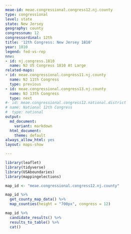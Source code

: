 ```yaml
---
meae-id: meae.congressional.congress12.nj.county
type: congressional
level: state
state: New Jersey
geography: county
congressnum: 12
congressordinal: 12th
title: '12th Congress: New Jersey 1810'
year: 1810
legend: fed-vs-rep
nnv:
- id: nj.congress.1810
  name: NJ US Congress 1810 At Large
related-maps:
- id: meae.congressional.congress11.nj.county
  name: NJ 11th Congress
  type: previous
- id: meae.congressional.congress13.nj.county
  name: NJ 13th Congress
  type: next
#- id: meae.congressional.congress12.national.district
# name: National 12th Congress
#  type: national
output:
  md_document:
    variant: markdown
  html_document:
    theme: default
always_allow_html: yes
layout: maps-show

---
```


```r
library(leaflet)
library(tidyverse)
library(USAboundaries)
library(mappingelections)

map_id <- "meae.congressional.congress12.nj.county"
```

<div class="map">

```r
map_id %>%
  get_county_map_data() %>%
  map_counties(height = "700px", congress = 12)
```

</div>

<div class="results-table">

```r
map_id %>%
  candidate_results() %>%
  results_to_table() %>%
  cat()
```

</div>
